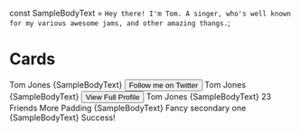 const SampleBodyText = `Hey there! I'm Tom. A singer, who's well known for my various awesome jams, and other amazing thangs.`;

<a id="Cards"></a>

# Cards
<div
    style={{
        maxWidth: 1024,
        display: 'grid',
        gridTemplateColumns: '1fr 1fr 1fr',
        gridColumnGap: 10,
        gridRowGap: 30,
        alignItems: 'start',
    }}>
    <Card is="article" textAlign="center">
        <CardImage />
        <CardTitle>Tom Jones</CardTitle>
        <CardBodyText mb={4} display="inline-block">
        {SampleBodyText}
        </CardBodyText>
        <Button bg="primary" color="white" borderRadius="large">
        <IconHeart />
        Follow me on Twitter
        </Button>
    </Card>
    <Card is="article" textAlign="center">
        <CardImage height="240px" />
        <CardTitle>Tom Jones</CardTitle>
        <CardBodyText mb={4} display="inline-block">
        {SampleBodyText}
        </CardBodyText>
        <Button bg="primary" color="white">
        View Full Profile
        </Button>
    </Card>
    <Card is="article">
        <CardImage />
        <CardTitle>Tom Jones</CardTitle>
        <CardBodyText>{SampleBodyText}</CardBodyText>
        <CardFooter>
        <TinyText color="grey">23 Friends</TinyText>
        </CardFooter>
    </Card>
    <Card is="article" p={8}>
        <CardTitle>More Padding</CardTitle>
        <CardBodyText>{SampleBodyText}</CardBodyText>
    </Card>
    <Card is="article" bg="secondary" borderRadius="small" boxShadow={60}>
        <CardTitle color="warning" fontWeight="normal">
        Fancy secondary one
        </CardTitle>
        <CardBodyText color="white"> {SampleBodyText}</CardBodyText>
    </Card>
    <Card is="article" borderRadius="small" boxShadow={60}>
        <CardTitle color="success" fontWeight="normal" mb={0}>
        Success!
        </CardTitle>
    </Card>
</div>